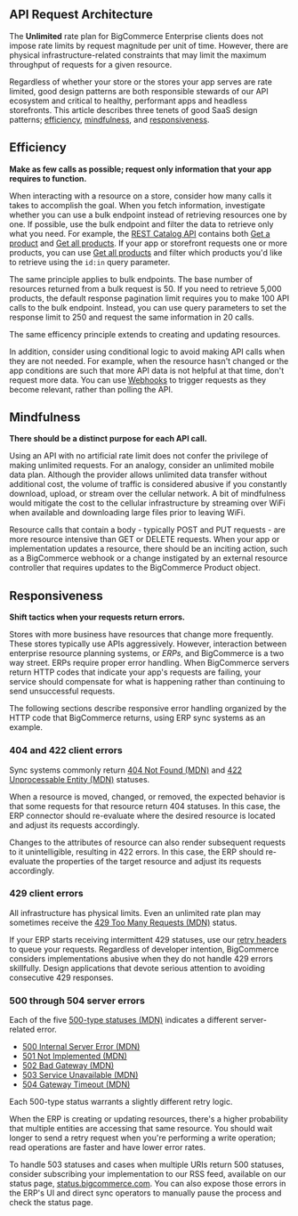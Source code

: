 ## API Request Architecture

The **Unlimited** rate plan for BigCommerce Enterprise clients does not impose rate limits by request magnitude per unit of time. However, there are physical infrastructure-related constraints that may limit the maximum throughput of requests for a given resource. 

Regardless of whether your store or the stores your app serves are rate limited, good design patterns are both responsible stewards of our API ecosystem and critical to healthy, performant apps and headless storefronts. This article describes three tenets of good SaaS design patterns; [efficiency](#efficiency), [mindfulness](#mindfulness), and [responsiveness](#responsiveness).

## Efficiency

**Make as few calls as possible; request only information that your app requires to function.**

When interacting with a resource on a store, consider how many calls it takes to accomplish the goal. When you fetch information, investigate whether you can use a bulk endpoint instead of retrieving resources one by one. If possible, use the bulk endpoint and filter the data to retrieve only what you need. For example, the [REST Catalog API](/docs/rest-catalog/products) contains both [Get a product](/docs/rest-catalog/products#get-a-product) and [Get all products](/docs/rest-content/pages#get-pages). If your app or storefront requests one or more products, you can use [Get all products](/docs/rest-content/pages#get-pages) and filter which products you'd like to retrieve using the `id:in` query parameter.

The same principle applies to bulk endpoints. The base number of resources returned from a bulk request is 50. If you need to retrieve 5,000 products, the default response pagination limit requires you to make 100 API calls to the bulk endpoint. Instead, you can use query parameters to set the response limit to 250 and request the same information in 20 calls.

The same efficency principle extends to creating and updating resources.

In addition, consider using conditional logic to avoid making API calls when they are not needed. For example, when the resource hasn't changed or the app conditions are such that more API data is not helpful at that time, don't request more data. You can use [Webhooks](/docs/webhooks/overview) to trigger requests as they become relevant, rather than polling the API.

## Mindfulness

**There should be a distinct purpose for each API call.** 

Using an API with no artificial rate limit does not confer the privilege of making unlimited requests. For an analogy, consider an unlimited mobile data plan. Although the provider allows unlimited data transfer without additional cost, the volume of traffic is considered abusive if you constantly download, upload, or stream over the cellular network. A bit of mindfulness would mitigate the cost to the cellular infrastructure by streaming over WiFi when available and downloading large files prior to leaving WiFi.

Resource calls that contain a body - typically POST and PUT requests - are more resource intensive than GET or DELETE requests. When your app or implementation updates a resource, there should be an inciting action, such as a BigCommerce webhook or a change instigated by an external resource controller that requires updates to the BigCommerce Product object.

## Responsiveness

**Shift tactics when your requests return errors.**

Stores with more business have resources that change more frequently. These stores typically use APIs aggressively. However, interaction between enterprise resource planning systems, or _ERPs_, and BigCommerce is a two way street. ERPs require proper error handling. When BigCommerce servers return HTTP codes that indicate your app's requests are failing, your service should compensate for what is happening rather than continuing to send unsuccessful requests. 

The following sections describe responsive error handling organized by the HTTP code that BigCommerce returns, using ERP sync systems as an example.

### 404 and 422 client errors

Sync systems commonly return [404 Not Found (MDN)](https://developer.mozilla.org/en-US/docs/Web/HTTP/Status/404) and [422 Unprocessable Entity (MDN)](https://developer.mozilla.org/en-US/docs/Web/HTTP/Status/422) statuses. 

When a resource is moved, changed, or removed, the expected behavior is that some requests for that resource return 404 statuses. In this case, the ERP connector should re-evaluate where the desired resource is located and adjust its requests accordingly. 

Changes to the attributes of resource can also render subsequent requests to it unintelligible, resulting in 422 errors. In this case, the ERP should re-evaluate the properties of the target resource and adjust its requests accordingly.

### 429 client errors

All infrastructure has physical limits. Even an unlimited rate plan may sometimes receive the [429 Too Many Requests (MDN)](https://developer.mozilla.org/en-US/docs/Web/HTTP/Status/429) status. 

If your ERP starts receiving intermittent 429 statuses, use our [retry headers](/api-docs/getting-started/about-our-api#bigcommerce-specific-response-headers) to queue your requests. Regardless of developer intention, BigCommerce considers implementations abusive when they do not handle 429 errors skillfully. Design applications that devote serious attention to avoiding consecutive 429 responses.

### 500 through 504 server errors

Each of the five [500-type statuses (MDN)](https://developer.mozilla.org/en-US/docs/Web/HTTP/Status#server_error_responses) indicates a different server-related error. 

* [500 Internal Server Error (MDN)](https://developer.mozilla.org/en-US/docs/Web/HTTP/Status/500)
* [501 Not Implemented (MDN)](https://developer.mozilla.org/en-US/docs/Web/HTTP/Status/501)
* [502 Bad Gateway (MDN)](https://developer.mozilla.org/en-US/docs/Web/HTTP/Status/502)
* [503 Service Unavailable (MDN)](https://developer.mozilla.org/en-US/docs/Web/HTTP/Status/503)
* [504 Gateway Timeout (MDN)](https://developer.mozilla.org/en-US/docs/Web/HTTP/Status/504)

Each 500-type status warrants a slightly different retry logic.

When the ERP is creating or updating resources, there's a higher probability that multiple entities are accessing that same resource. You should wait longer to send a retry request when you're performing a write operation; read operations are faster and have lower error rates.

To handle 503 statuses and cases when multiple URIs return 500 statuses, consider subscribing your implementation to our RSS feed, available on our status page, [status.bigcommerce.com](https://status.bigcommerce.com). You can also expose those errors in the ERP's UI and direct sync operators to manually pause the process and check the status page.
